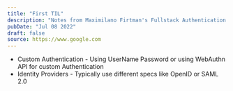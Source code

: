 ```yaml
---
title: "First TIL"
description: "Notes from Maximilano Firtman's Fullstack Authentication course"
pubDate: "Jul 08 2022"
draft: false
source: https://www.google.com
---
```


* Custom Authentication - Using UserName Password or using WebAuthn API for custom Authentication
* Identity Providers - Typically use different specs like OpenID or SAML 2.0
  